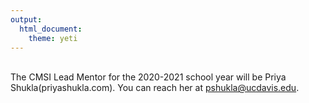 ```yaml
---
output: 
  html_document:
    theme: yeti
---
```

<br>
The CMSI Lead Mentor for the 2020-2021 school year will be Priya Shukla(priyashukla.com). You can reach her at <pshukla@ucdavis.edu>.